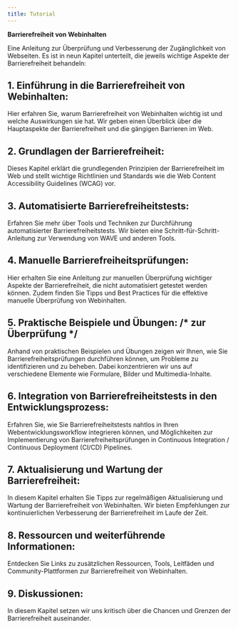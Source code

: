 ```yaml
---
title: Tutorial
---
```

**Barrierefreiheit von Webinhalten**

Eine Anleitung zur Überprüfung und Verbesserung der Zugänglichkeit von Webseiten. 
Es ist in neun Kapitel unterteilt, die jeweils wichtige Aspekte der Barrierefreiheit behandeln:

## **1. Einführung in die Barrierefreiheit von Webinhalten:**
Hier erfahren Sie, warum Barrierefreiheit von Webinhalten wichtig ist und welche Auswirkungen sie hat. Wir geben einen Überblick über die Hauptaspekte der Barrierefreiheit und die gängigen Barrieren im Web.

## **2. Grundlagen der Barrierefreiheit:**
Dieses Kapitel erklärt die grundlegenden Prinzipien der Barrierefreiheit im Web und stellt wichtige Richtlinien und Standards wie die Web Content Accessibility Guidelines (WCAG) vor.

## **3. Automatisierte Barrierefreiheitstests:**
Erfahren Sie mehr über Tools und Techniken zur Durchführung automatisierter Barrierefreiheitstests. Wir bieten eine Schritt-für-Schritt-Anleitung zur Verwendung von WAVE und anderen Tools.

## **4. Manuelle Barrierefreiheitsprüfungen:**
Hier erhalten Sie eine Anleitung zur manuellen Überprüfung wichtiger Aspekte der Barrierefreiheit, die nicht automatisiert getestet werden können. Zudem finden Sie Tipps und Best Practices für die effektive manuelle Überprüfung von Webinhalten.

## **5. Praktische Beispiele und Übungen:** /* zur Überprüfung */
Anhand von praktischen Beispielen und Übungen zeigen wir Ihnen, wie Sie Barrierefreiheitsprüfungen durchführen können, um Probleme zu identifizieren und zu beheben. Dabei konzentrieren wir uns auf verschiedene Elemente wie Formulare, Bilder und Multimedia-Inhalte.

## **6. Integration von Barrierefreiheitstests in den Entwicklungsprozess:**
Erfahren Sie, wie Sie Barrierefreiheitstests nahtlos in Ihren Webentwicklungsworkflow integrieren können, und Möglichkeiten zur Implementierung von Barrierefreiheitsprüfungen in Continuous Integration / Continuous Deployment (CI/CD) Pipelines.

## **7. Aktualisierung und Wartung der Barrierefreiheit:**
In diesem Kapitel erhalten Sie Tipps zur regelmäßigen Aktualisierung und Wartung der Barrierefreiheit von Webinhalten. Wir bieten Empfehlungen zur kontinuierlichen Verbesserung der Barrierefreiheit im Laufe der Zeit.

## **8. Ressourcen und weiterführende Informationen:**
Entdecken Sie Links zu zusätzlichen Ressourcen, Tools, Leitfäden und Community-Plattformen zur Barrierefreiheit von Webinhalten.

## **9. Diskussionen:**
In diesem Kapitel setzen wir uns kritisch über die Chancen und Grenzen der Barrierefreiheit auseinander.